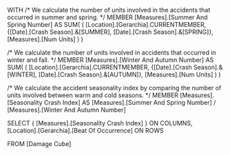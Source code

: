 WITH 
/*
	We calculate the number of units involved in the accidents that occurred in summer and spring.
*/
MEMBER [Measures].[Summer And Spring Number] AS
	SUM(
		(
			[Location].[Gerarchia].CURRENTMEMBER,
			{[Date].[Crash Season].&[SUMMER], [Date].[Crash Season].&[SPRING]},
			[Measures].[Num Units]
		)
	)

/*
	We calculate the number of units involved in accidents that occurred in winter and fall.
*/
MEMBER [Measures].[Winter And Autumn Number] AS
	SUM(
		(
			[Location].[Gerarchia].CURRENTMEMBER,
			{[Date].[Crash Season].&[WINTER], [Date].[Crash Season].&[AUTUMN]},
			[Measures].[Num Units]
		)
	)

/*
	We calculate the accident seasonality index by comparing the number of units
	involved between warm and cold seasons.
*/
MEMBER [Measures].[Seasonality Crash Index] AS
	[Measures].[Summer And Spring Number] / [Measures].[Winter And Autumn Number]

SELECT 
	{
		[Measures].[Seasonality Crash Index]
	} ON COLUMNS,
	[Location].[Gerarchia].[Beat Of Occurrence] ON ROWS

FROM [Damage Cube]
